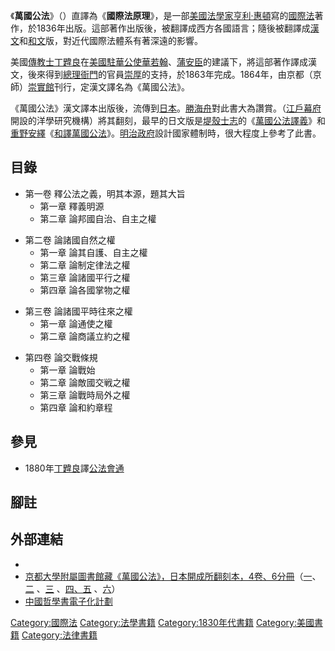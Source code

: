 {{Refimprove|time=2019-02-03T13:12:05+00:00}}
{{expand Japanese}}
{{Otheruses|國際法|subject=[[亨利·惠頓|亨利·惠頓]]於1836年撰寫的一部法學著作|other=國家與國家之間的法律}}
{{Infobox book
| name             = 萬國公法
| title_orig       = Elements of International Law
| translator       = [[丁韙良|丁韙良]]
| image            = [[File:Bankoku_kouhou.png|200px]]
| caption    = 同治三年翻譯版本
| author           = [[亨利·惠頓|亨利·惠頓]]
| illustrator      =
| cover_artist     =
| country          ={{flagicon|US}} 美國 <ref name="Original">{{Cite book|url=http://books.google.co.uk/books?id=umued5KGUSAC&dq=Elements+of+international+law+wheaton&printsec=frontcover&source=bn&hl=en&ei=WOqJTPqwL9m5jAfJ47mlBg&sa=X&oi=book_result&ct=result&resnum=4&ved=0CCQQ6AEwAw#v=onepage&q&f=false|title=Elements of International Law|publisher=[[Google_Books|Google Books]]|accessdate=2010-09-10|archive-date=2021-02-10|archive-url=https://web.archive.org/web/20210210232823/http://books.google.co.uk/books?id=umued5KGUSAC&dq=Elements+of+international+law+wheaton&printsec=frontcover&source=bn&hl=en&ei=WOqJTPqwL9m5jAfJ47mlBg&sa=X&oi=book_result&ct=result&resnum=4&ved=0CCQQ6AEwAw#v=onepage&q&f=false|dead-url=no}}</ref>
| language         = 英語
| series           =
| subject          = [[國際法|國際法]]
| genre            =
| publisher        = Carey, Lea and Blanchard <ref name="Original"/>
| pub_date         = 1836年
| english_pub_date =
| media_type       =
| pages            =
| isbn             =
| oclc             =
| dewey            =
| congress         =
| preceded_by      =
| followed_by      =
}}
《'''萬國公法'''》（{{lang-en|''Elements of International Law''}}）直譯為《'''國際法原理'''》，是一部[[美國|美國]][[法學家|法學家]][[亨利·惠頓|亨利·惠頓]]寫的[[國際法|國際法]]著作，於1836年出版。這部著作出版後，被翻譯成西方各國語言；隨後被翻譯成[[文言文|漢文]]和[[日文|和文]]版，對近代國際法體系有著深遠的影響。

美國[[傳教士|傳教士]][[丁韙良|丁韙良]]在[[美國駐華公使|美國駐華公使]][[華若翰|華若翰]]、[[蒲安臣|蒲安臣]]的建議下，將這部著作譯成漢文，後來得到[[總理衙門|總理衙門]]的官員[[崇厚|崇厚]]的支持，於1863年完成。1864年，由京都（京師）[[崇實館|崇實館]]刊行，定漢文譯名為《萬國公法》。

《萬國公法》漢文譯本出版後，流傳到[[日本|日本]]。[[勝海舟|勝海舟]]對此書大為讚賞。{{link-ja|開成所}}（[[江戶幕府|江戶幕府]]開設的洋學研究機構）將其翻刻，最早的日文版是[[堤殼士志|堤殼士志]]的《[[萬國公法譯義|萬國公法譯義]]》和[[重野安繹|重野安繹]]《[[和譯萬國公法|和譯萬國公法]]》。[[明治政府|明治政府]]設計國家體制時，很大程度上參考了此書。

==目錄==
* 第一卷 釋公法之義，明其本源，題其大旨
** 第一章 釋義明源
** 第二章 論邦國自治、自主之權

* 第二卷 論諸國自然之權
** 第一章 論其自護、自主之權
** 第二章 論制定律法之權
** 第三章 論諸國平行之權
** 第四章 論各國掌物之權

* 第三卷 論諸國平時往來之權
** 第一章 論通使之權
** 第二章 論商議立約之權

* 第四卷 論交戰條規
** 第一章 論戰始
** 第二章 論敵國交戦之權
** 第三章 論戰時局外之權
** 第四章 論和約章程
== 參見 ==
* 1880年[[丁韙良|丁韙良]]譯[[公法會通|公法會通]]

==腳註==
{{reflist}}

==外部連結==
*{{Google books|2jdoGZRAGR4C|Elements of International Law〔第6版〕}}
*[https://web.archive.org/web/20091228030216/http://edb.kulib.kyoto-u.ac.jp/exhibit/tani/indexc.html 京都大學附屬圖書館藏《萬國公法》，日本開成所翻刻本，4卷、6分冊]（[https://web.archive.org/web/20120114160122/http://edb.kulib.kyoto-u.ac.jp/exhibit/0026/image/29/0026s250.html 一]、[http://edb.kulib.kyoto-u.ac.jp/exhibit/0026/image/30/0026s258.html 二] {{Wayback|url=http://edb.kulib.kyoto-u.ac.jp/exhibit/0026/image/30/0026s258.html |date=20160625135518 }}、[http://edb.kulib.kyoto-u.ac.jp/exhibit/0026/image/31/0026s267.html 三] {{Wayback|url=http://edb.kulib.kyoto-u.ac.jp/exhibit/0026/image/31/0026s267.html |date=20160304114614 }}、[http://edb.kulib.kyoto-u.ac.jp/exhibit/0026/image/32/0026s276.html 四、五] {{Wayback|url=http://edb.kulib.kyoto-u.ac.jp/exhibit/0026/image/32/0026s276.html |date=20160304114200 }}、[http://edb.kulib.kyoto-u.ac.jp/exhibit/0026/image/34/0026s294.html 六]）
*[https://ctext.org/wiki.pl?if=gb&res=673980 中國哲學書電子化計劃]

[[Category:國際法|Category:國際法]]
[[Category:法學書籍|Category:法學書籍]]
[[Category:1830年代書籍|Category:1830年代書籍]]
[[Category:美國書籍|Category:美國書籍]]
[[Category:法律書籍|Category:法律書籍]]